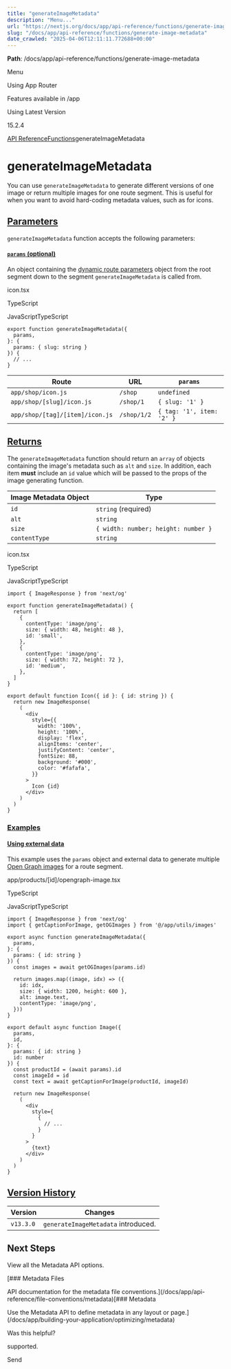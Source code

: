 ---
title: "generateImageMetadata"
description: "Menu..."
url: "https://nextjs.org/docs/app/api-reference/functions/generate-image-metadata"
slug: "/docs/app/api-reference/functions/generate-image-metadata"
date_crawled: "2025-04-06T12:11:11.772688+00:00"
---

**Path**: /docs/app/api-reference/functions/generate-image-metadata

Menu

Using App Router

Features available in /app

Using Latest Version

15.2.4

[API Reference](/docs/app/api-reference)[Functions](/docs/app/api-reference/functions)generateImageMetadata

# generateImageMetadata

You can use `generateImageMetadata` to generate different versions of one image or return multiple images for one route segment. This is useful for when you want to avoid hard-coding metadata values, such as for icons.

## [Parameters](#parameters)

`generateImageMetadata` function accepts the following parameters:

#### [`params` (optional)](#params-optional)

An object containing the [dynamic route parameters](/docs/app/building-your-application/routing/dynamic-routes) object from the root segment down to the segment `generateImageMetadata` is called from.

icon.tsx

TypeScript

JavaScriptTypeScript

```
export function generateImageMetadata({
  params,
}: {
  params: { slug: string }
}) {
  // ...
}
```

| Route | URL | `params` |
| --- | --- | --- |
| `app/shop/icon.js` | `/shop` | `undefined` |
| `app/shop/[slug]/icon.js` | `/shop/1` | `{ slug: '1' }` |
| `app/shop/[tag]/[item]/icon.js` | `/shop/1/2` | `{ tag: '1', item: '2' }` |

## [Returns](#returns)

The `generateImageMetadata` function should return an `array` of objects containing the image's metadata such as `alt` and `size`. In addition, each item **must** include an `id` value which will be passed to the props of the image generating function.

| Image Metadata Object | Type |
| --- | --- |
| `id` | `string` (required) |
| `alt` | `string` |
| `size` | `{ width: number; height: number }` |
| `contentType` | `string` |

icon.tsx

TypeScript

JavaScriptTypeScript

```
import { ImageResponse } from 'next/og'
 
export function generateImageMetadata() {
  return [
    {
      contentType: 'image/png',
      size: { width: 48, height: 48 },
      id: 'small',
    },
    {
      contentType: 'image/png',
      size: { width: 72, height: 72 },
      id: 'medium',
    },
  ]
}
 
export default function Icon({ id }: { id: string }) {
  return new ImageResponse(
    (
      <div
        style={{
          width: '100%',
          height: '100%',
          display: 'flex',
          alignItems: 'center',
          justifyContent: 'center',
          fontSize: 88,
          background: '#000',
          color: '#fafafa',
        }}
      >
        Icon {id}
      </div>
    )
  )
}
```

### [Examples](#examples)

#### [Using external data](#using-external-data)

This example uses the `params` object and external data to generate multiple [Open Graph images](/docs/app/api-reference/file-conventions/metadata/opengraph-image) for a route segment.

app/products/[id]/opengraph-image.tsx

TypeScript

JavaScriptTypeScript

```
import { ImageResponse } from 'next/og'
import { getCaptionForImage, getOGImages } from '@/app/utils/images'
 
export async function generateImageMetadata({
  params,
}: {
  params: { id: string }
}) {
  const images = await getOGImages(params.id)
 
  return images.map((image, idx) => ({
    id: idx,
    size: { width: 1200, height: 600 },
    alt: image.text,
    contentType: 'image/png',
  }))
}
 
export default async function Image({
  params,
  id,
}: {
  params: { id: string }
  id: number
}) {
  const productId = (await params).id
  const imageId = id
  const text = await getCaptionForImage(productId, imageId)
 
  return new ImageResponse(
    (
      <div
        style={
          {
            // ...
          }
        }
      >
        {text}
      </div>
    )
  )
}
```

## [Version History](#version-history)

| Version | Changes |
| --- | --- |
| `v13.3.0` | `generateImageMetadata` introduced. |

## Next Steps

View all the Metadata API options.

[### Metadata Files

API documentation for the metadata file conventions.](/docs/app/api-reference/file-conventions/metadata)[### Metadata

Use the Metadata API to define metadata in any layout or page.](/docs/app/building-your-application/optimizing/metadata)

Was this helpful?

supported.

Send
